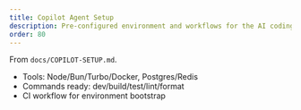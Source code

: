 ```yaml
---
title: Copilot Agent Setup
description: Pre-configured environment and workflows for the AI coding agent.
order: 80
---
```


From `docs/COPILOT-SETUP.md`.

- Tools: Node/Bun/Turbo/Docker, Postgres/Redis
- Commands ready: dev/build/test/lint/format
- CI workflow for environment bootstrap
